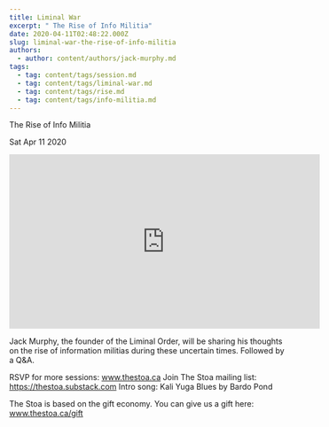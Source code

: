 ```yaml
---
title: Liminal War
excerpt: " The Rise of Info Militia"
date: 2020-04-11T02:48:22.000Z
slug: liminal-war-the-rise-of-info-militia
authors:
  - author: content/authors/jack-murphy.md
tags:
  - tag: content/tags/session.md
  - tag: content/tags/liminal-war.md
  - tag: content/tags/rise.md
  - tag: content/tags/info-militia.md
---
```




 The Rise of Info Militia

Sat Apr 11 2020

<iframe width="560" height="315" src="https://www.youtube.com/embed/QthlWBI8_To" title="Liminal War: The Rise of Info Militia w/ Jack Murphy" frameborder="0" allow="accelerometer; autoplay; clipboard-write; encrypted-media; gyroscope; picture-in-picture" allowfullscreen ></iframe>

Jack Murphy, the founder of the Liminal Order, will be sharing his thoughts on the rise of information militias during these uncertain times. Followed by a Q&A.

RSVP for more sessions: www.thestoa.ca
Join The Stoa mailing list: https://thestoa.substack.com
Intro song: Kali Yuga Blues by Bardo Pond

The Stoa is based on the gift economy. You can give us a gift here: www.thestoa.ca/gift


